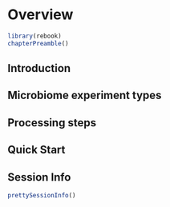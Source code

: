 # Overview

```r
library(rebook)
chapterPreamble()
```

## Introduction

## Microbiome experiment types

## Processing steps

## Quick Start

## Session Info {-}

```r
prettySessionInfo()
```
